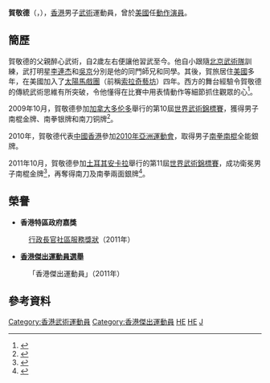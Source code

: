 {{Infobox sportsperson
| headercolor    = #FFF444
| name           = 賀敬德
| image          =
| imagesize      = 
| caption        =
| birthname      =
| fullname       =
| nickname       =
| nationality    = 
| residence      =
| birth_date      = {{birth_date_and_age|1978|4|23}}<ref name="廣州亞運">{{cite web|title=2010年廣州亞運會官方網站 武術 - 贺敬德 - 简历|url=http://www.gz2010.cn/info/CHN_CHN/ZB/ZBB101A_WU@@@@@@@@@@@@@@@CHN_number=215978.html}}{{zh-cn}}</ref>
| birth_place     = {{CHN}}
| height         = {{height|m=1.64}}<ref name="廣州亞運"/>
| weight         = {{weight|kg=62}}<ref name="廣州亞運"/>
| website        = 
| country        = {{HKG}}
| sport          = 男子[[武術|武術]]
| collegeteam    =
| club           =
| team           =
| turnedpro      =
| coach          =
| retired        =
| coaching       =
| worlds         =
| regionals      =
| nationals      =
| olympics       =
| paralympics    =
| highestranking =
| pb             =
| medaltemplates = 
{{MedalCompetition | [[世界武術錦標賽|世界武術錦標賽]]}}
{{MedalGold | [[2011年世界武術錦標賽|2011年 安卡拉]] | 男子南棍 }}
{{MedalSilver | [[2011年世界武術錦標賽|2011年 安卡拉]] | 男子南拳 }}
{{MedalSilver | [[2011年世界武術錦標賽|2011年 安卡拉]] | 男子南刀 }}
{{MedalCompetition | [[亞洲運動會|亞洲運動會]]}}
{{MedalSilver | [[2010年亞洲運動會|2010年 廣州]] | [[2010年亞洲運動會武術比賽|男子南拳、南棍全能]]}}
{{MedalCompetition | [[東亞運動會|東亞運動會]]}}
{{MedalGold | [[2009年東亞運動會|2009年 香港]] | [[2009年東亞運動會武術比賽|男子南拳、南棍全能]]}}
| show-medals    = yes
}}
'''賀敬德'''（'''{{lang|en|HE Jingde}}'''，{{bd|1978年|4月23日|catIdx=H賀}}），[[香港|香港]]男子[[武術|武術]]運動員，曾於[[美國|美國]]任[[動作演員|動作演員]]。

==簡歷==
賀敬德的父親醉心武術，自2歲左右便讓他習武至今。他自小跟隨[[北京武術隊|北京武術隊]]訓練，武打明星[[李連杰|李連杰]]和[[吳京_(演員)|吳京]]分別是他的同門師兄和同學。其後，賀旅居住[[美國|美國]]多年，在美國加入了[[太陽馬戲團|太陽馬戲團]]（前稱[[索拉奇藝坊|索拉奇藝坊]]）四年。西方的舞台經驗令賀敬德的傳統武術思維有所突破，令他懂得在比賽中用表情動作等細節抓住觀眾的心<ref>{{cite news|title=武術‧李連杰師弟突破大舞台 香港武術代表賀敬德|url=http://specials.mingpao.com/cfm/News.cfm?SpecialsID=203&Page=1&News=8acd14c768e4739b8ab54544a6bb40919b3dd5442a3711938a8559dd2eb7|newspaper=《明報》|date=2009-10-24}}{{dead link|date=2018年4月 |bot=InternetArchiveBot |fix-attempted=yes }}</ref>。

2009年10月，賀敬德參加[[加拿大|加拿大]][[多伦多|多伦多]]舉行的第10屆[[世界武術錦標賽|世界武術錦標賽]]，獲得男子南棍金牌、南拳银牌和南刀铜牌<ref>{{cite news|title=香港武術隊揚威世錦賽|url=http://paper.wenweipo.com/2009/11/06/SP0911060016.htm|newspaper=《文匯報》|date=2009-11-06|accessdate=2012-02-28|archive-date=2019-06-14|archive-url=https://web.archive.org/web/20190614024631/http://paper.wenweipo.com/2009/11/06/SP0911060016.htm|dead-url=no}}</ref>。

2010年，賀敬德代表[[2010年亞洲運動會中國香港代表團|中國香港]]參加[[2010年亞洲運動會|2010年亞洲運動會]]，取得男子[[南拳|南拳]][[南棍|南棍]]全能銀牌。

2011年10月，賀敬德參加[[土耳其|土耳其]][[安卡拉|安卡拉]]舉行的第11屆[[世界武術錦標賽|世界武術錦標賽]]，成功衛冕男子南棍金牌<ref>{{cite news|title=港隊武術世錦賽穿金戴銀|url=http://paper.wenweipo.com/2011/10/12/SP1110120035.htm|newspaper=《文匯報》|date=2011-10-12|accessdate=2012-02-28|archive-date=2016-03-04|archive-url=https://web.archive.org/web/20160304042945/http://paper.wenweipo.com/2011/10/12/SP1110120035.htm|dead-url=no}}</ref>，再奪得南刀及南拳兩面銀牌<ref>{{cite news|title=武術世錦賽 賀敬德銀牌打孖上|url=http://orientaldaily.on.cc/cnt/sport/20111015/00286_010.html|newspaper=《東方日報》|date=2011-10-15|accessdate=2012-02-28|archive-date=2016-03-04|archive-url=https://web.archive.org/web/20160304235956/http://orientaldaily.on.cc/cnt/sport/20111015/00286_010.html|dead-url=no}}</ref>。

==榮譽==
*'''香港特區政府嘉獎'''
:[[行政長官社區服務獎狀|行政長官社區服務獎狀]]（2011年）

*'''[[香港傑出運動員選舉|香港傑出運動員選舉]]'''
:「香港傑出運動員」（2011年）

==參考資料==
{{reflist|2}}

[[Category:香港武術運動員|Category:香港武術運動員]]
[[Category:香港傑出運動員|Category:香港傑出運動員]]
[[Category:2010年亚洲运动会武术运动员|HE]]
[[Category:2010年亚洲运动会银牌得主|HE]]
[[Category:賀姓|J]]